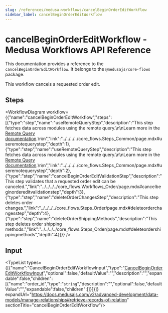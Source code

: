 ```yaml
---
slug: /references/medusa-workflows/cancelBeginOrderEditWorkflow
sidebar_label: cancelBeginOrderEditWorkflow
---
```



# cancelBeginOrderEditWorkflow - Medusa Workflows API Reference

This documentation provides a reference to the `cancelBeginOrderEditWorkflow`. It belongs to the `@medusajs/core-flows` package.

This workflow cancels a requested order edit.

## Steps

<WorkflowDiagram workflow={{"name":"cancelBeginOrderEditWorkflow","steps":[{"type":"step","name":"useRemoteQueryStep","description":"This step fetches data across modules using the remote query.\n\nLearn more in the [Remote Query documentation](https://docs.medusajs.com/v2/advanced-development/modules/remote-query).\n\n","link":"../../../../core_flows.Steps_Common/page.mdx#useremotequerystep","depth":1},{"type":"step","name":"useRemoteQueryStep","description":"This step fetches data across modules using the remote query.\n\nLearn more in the [Remote Query documentation](https://docs.medusajs.com/v2/advanced-development/modules/remote-query).\n\n","link":"../../../../core_flows.Steps_Common/page.mdx#useremotequerystep","depth":2},{"type":"step","name":"cancelBeginOrderEditValidationStep","description":"This step validates that a requested order edit can be canceled.","link":"../../../../core_flows.Workflows_Order/page.mdx#cancelbeginordereditvalidationstep","depth":3},{"type":"step","name":"deleteOrderChangesStep","description":"This step deletes order changes.","link":"../../../../core_flows.Steps_Order/page.mdx#deleteorderchangesstep","depth":4},{"type":"step","name":"deleteOrderShippingMethods","description":"This step deletes order shipping methods.","link":"../../../../core_flows.Steps_Order/page.mdx#deleteordershippingmethods","depth":4}]}} />

## Input

<TypeList types={[{"name":"CancelBeginOrderEditWorkflowInput","type":"[CancelBeginOrderEditWorkflowInput](../../../../types/core_flows.CancelBeginOrderEditWorkflowInput/page.mdx)","optional":false,"defaultValue":"","description":"","expandable":false,"children":[{"name":"order_id","type":"`string`","description":"","optional":false,"defaultValue":"","expandable":false,"children":[]}]}]} expandUrl="https://docs.medusajs.com/v2/advanced-development/data-models/manage-relationships#retrieve-records-of-relation" sectionTitle="cancelBeginOrderEditWorkflow"/>
